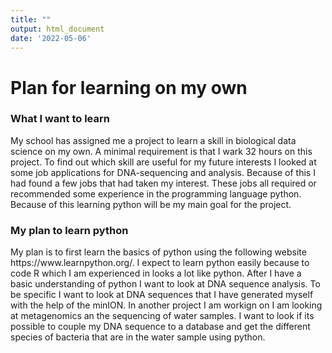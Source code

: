 ```yaml
---
title: ""
output: html_document
date: '2022-05-06'
---
```

# Plan for learning on my own

### What I want to learn
My school has assigned me a project to learn a skill in biological data science on my own. A minimal requirement is that I wark 32 hours on this project. To find out which skill are useful for my future interests I looked at some job applications for DNA-sequencing and analysis. Because of this I had found a few jobs that had taken my interest. These jobs all required or recommended some experience in the programming language python. Because of this learning python will be my main goal for the project. 

### My plan to learn python
My plan is to first learn the basics of python using the following website https://www.learnpython.org/. I expect to learn python easily because to code R which I am experienced in looks a lot like python. After I have a basic understanding of python I want to look at DNA sequence analysis. To be specific I want to look at DNA sequences that I have generated myself with the help of the minION. In another project I am workign on I am looking at metagenomics an the sequencing of water samples. I want to look if its possible to couple my DNA sequence to a database and get the different species of bacteria that are in the water sample using python. 